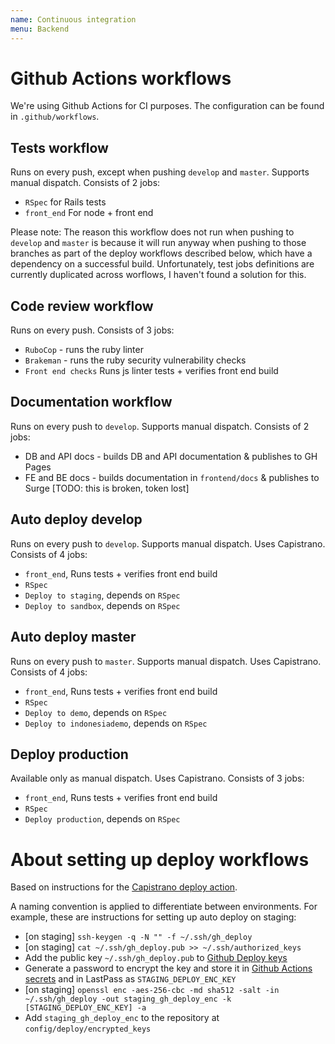 ```yaml
---
name: Continuous integration
menu: Backend
---
```


# Github Actions workflows

We're using Github Actions for CI purposes. The configuration can be found in `.github/workflows`.

## Tests workflow

Runs on every push, except when pushing `develop` and `master`. Supports manual dispatch. Consists of 2 jobs:
- `RSpec` for Rails tests
- `front_end` For node + front end

Please note: The reason this workflow does not run when pushing to `develop` and `master` is because it will run anyway when pushing to those branches as part of the deploy workflows described below, which have a dependency on a successful build. Unfortunately, test jobs definitions are currently duplicated across worflows, I haven't found a solution for this.

## Code review workflow

Runs on every push. Consists of 3 jobs:
- `RuboCop` - runs the ruby linter
- `Brakeman` - runs the ruby security vulnerability checks
- `Front end checks` Runs js linter tests + verifies front end build

## Documentation workflow

Runs on every push to `develop`. Supports manual dispatch. Consists of 2 jobs:
- DB and API docs - builds DB and API documentation & publishes to GH Pages
- FE and BE docs - builds documentation in `frontend/docs` & publishes to Surge [TODO: this is broken, token lost]

## Auto deploy develop
Runs on every push to `develop`. Supports manual dispatch. Uses Capistrano. Consists of 4 jobs:
- `front_end`, Runs tests + verifies front end build
- `RSpec`
- `Deploy to staging`, depends on `RSpec`
- `Deploy to sandbox`, depends on `RSpec`

## Auto deploy master
Runs on every push to `master`. Supports manual dispatch. Uses Capistrano. Consists of 4 jobs:
- `front_end`, Runs tests + verifies front end build
- `RSpec`
- `Deploy to demo`, depends on `RSpec`
- `Deploy to indonesiademo`, depends on `RSpec`

## Deploy production
Available only as manual dispatch. Uses Capistrano. Consists of 3 jobs:
- `front_end`, Runs tests + verifies front end build
- `RSpec`
- `Deploy production`, depends on `RSpec`

# About setting up deploy workflows

Based on instructions for the [Capistrano deploy action](https://github.com/marketplace/actions/capistrano-deploy).

A naming convention is applied to differentiate between environments. For example, these are instructions for setting up auto deploy on staging:

- [on staging] `ssh-keygen -q -N "" -f ~/.ssh/gh_deploy`
- [on staging] `cat ~/.ssh/gh_deploy.pub >> ~/.ssh/authorized_keys`
- Add the public key `~/.ssh/gh_deploy.pub` to [Github Deploy keys](https://github.com/Vizzuality/trase/settings/keys)
- Generate a password to encrypt the key and store it in [Github Actions secrets](https://github.com/Vizzuality/trase/settings/secrets/actions) and in LastPass as `STAGING_DEPLOY_ENC_KEY`
- [on staging] `openssl enc -aes-256-cbc -md sha512 -salt -in ~/.ssh/gh_deploy -out staging_gh_deploy_enc -k [STAGING_DEPLOY_ENC_KEY] -a`
- Add `staging_gh_deploy_enc` to the repository at `config/deploy/encrypted_keys`
